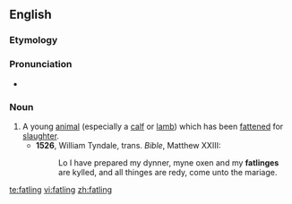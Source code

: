 ==English==

===Etymology===
{{suffix|fat|ling}}

===Pronunciation===
*{{a|UK}} {{IPA|/ˈfatlɪŋ/}}

===Noun===
{{en-noun}}

# A young [[animal]] (especially a [[calf]] or [[lamb]]) which has been [[fatten]]ed for [[slaughter]].
#*'''1526''', William Tyndale, trans. ''Bible'', Matthew XXIII:
#*:Lo I have prepared my dynner, myne oxen and my '''fatlinges''' are kylled, and all thinges are redy, come unto the mariage.

[[te:fatling]]
[[vi:fatling]]
[[zh:fatling]]